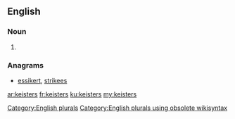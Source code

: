 ==English==

===Noun===
{{head|en}}

# {{plural of|keister}}

===Anagrams===
* [[essikert#English|essikert]], [[strikees#English|strikees]]

[[Category:English plurals]][[Category:English plurals using obsolete wikisyntax]]

[[ar:keisters]]
[[fr:keisters]]
[[ku:keisters]]
[[my:keisters]]
